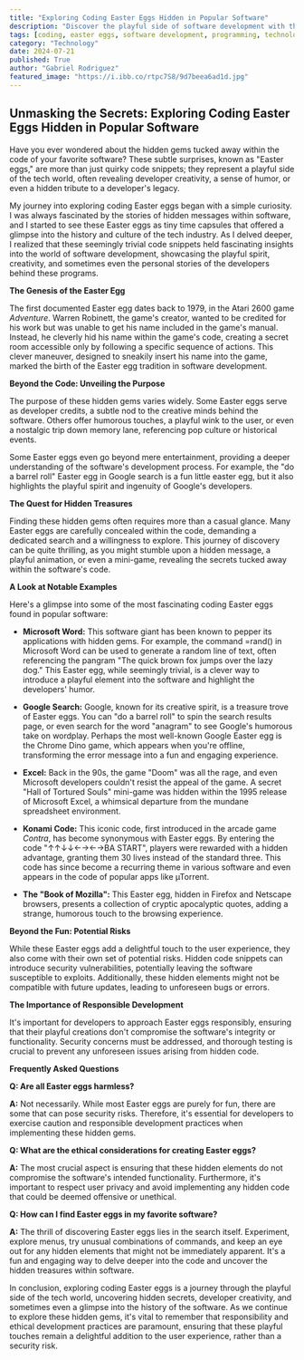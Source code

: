 ```yaml
---
title: "Exploring Coding Easter Eggs Hidden in Popular Software"
description: "Discover the playful side of software development with this blog exploring hidden Easter eggs in popular programs. Learn about their origins, purposes, and how to find them yourself."
tags: [coding, easter eggs, software development, programming, technology, hidden secrets, developer culture, history of software, fun, curiosity]
category: "Technology"
date: 2024-07-21
published: True
author: "Gabriel Rodriguez"
featured_image: "https://i.ibb.co/rtpc7S8/9d7beea6ad1d.jpg"
---
```


## Unmasking the Secrets: Exploring Coding Easter Eggs Hidden in Popular Software

Have you ever wondered about the hidden gems tucked away within the code of your favorite software?  These subtle surprises, known as "Easter eggs," are more than just quirky code snippets; they represent a playful side of the tech world, often revealing developer creativity, a sense of humor, or even a hidden tribute to a developer's legacy. 

My journey into exploring coding Easter eggs began with a simple curiosity. I was always fascinated by the stories of hidden messages within software, and I started to see these Easter eggs as tiny time capsules that offered a glimpse into the history and culture of the tech industry.  As I delved deeper, I realized that these seemingly trivial code snippets held fascinating insights into the world of software development, showcasing the playful spirit, creativity, and sometimes even the personal stories of the developers behind these programs. 

**The Genesis of the Easter Egg**

The first documented Easter egg dates back to 1979, in the Atari 2600 game *Adventure*.  Warren Robinett, the game's creator, wanted to be credited for his work but was unable to get his name included in the game's manual. Instead, he cleverly hid his name within the game's code, creating a secret room accessible only by following a specific sequence of actions.  This clever maneuver, designed to sneakily insert his name into the game, marked the birth of the Easter egg tradition in software development. 

**Beyond the Code: Unveiling the Purpose**

The purpose of these hidden gems varies widely. Some Easter eggs serve as developer credits, a subtle nod to the creative minds behind the software. Others offer humorous touches, a playful wink to the user, or even a nostalgic trip down memory lane, referencing pop culture or historical events.  

Some Easter eggs even go beyond mere entertainment, providing a deeper understanding of the software's development process.  For example, the "do a barrel roll" Easter egg in Google search is a fun little easter egg, but it also highlights the playful spirit and ingenuity of Google's developers. 

**The Quest for Hidden Treasures**

Finding these hidden gems often requires more than a casual glance. Many Easter eggs are carefully concealed within the code, demanding a dedicated search and a willingness to explore. This journey of discovery can be quite thrilling, as you might stumble upon a hidden message, a playful animation, or even a mini-game, revealing the secrets tucked away within the software's code. 

**A Look at Notable Examples**

Here's a glimpse into some of the most fascinating coding Easter eggs found in popular software:

- **Microsoft Word:** This software giant has been known to pepper its applications with hidden gems.  For example, the command =rand()  in Microsoft Word can be used to generate a random line of text, often referencing the pangram "The quick brown fox jumps over the lazy dog."  This Easter egg, while seemingly trivial, is a clever way to introduce a playful element into the software and highlight the developers' humor.

- **Google Search:**  Google, known for its creative spirit, is a treasure trove of Easter eggs. You can "do a barrel roll" to spin the search results page, or even search for the word "anagram" to see Google's humorous take on wordplay.  Perhaps the most well-known Google Easter egg is the Chrome Dino game, which appears when you're offline, transforming the error message into a fun and engaging experience. 

- **Excel:** Back in the 90s, the game "Doom" was all the rage, and even Microsoft developers couldn't resist the appeal of the game.  A secret "Hall of Tortured Souls" mini-game was hidden within the 1995 release of Microsoft Excel, a whimsical departure from the mundane spreadsheet environment. 

- **Konami Code:** This iconic code, first introduced in the arcade game *Contra*, has become synonymous with Easter eggs. By entering the code "↑↑↓↓←→←→BA START", players were rewarded with a hidden advantage, granting them 30 lives instead of the standard three. This code has since become a recurring theme in various software and even appears in the code of popular apps like µTorrent.

- **The "Book of Mozilla":** This Easter egg, hidden in Firefox and Netscape browsers, presents a collection of cryptic apocalyptic quotes, adding a strange, humorous touch to the browsing experience. 

**Beyond the Fun: Potential Risks**

While these Easter eggs add a delightful touch to the user experience, they also come with their own set of potential risks. Hidden code snippets can introduce security vulnerabilities, potentially leaving the software susceptible to exploits. Additionally, these hidden elements might not be compatible with future updates, leading to unforeseen bugs or errors. 

**The Importance of Responsible Development**

It's important for developers to approach Easter eggs responsibly, ensuring that their playful creations don't compromise the software's integrity or functionality. Security concerns must be addressed, and thorough testing is crucial to prevent any unforeseen issues arising from hidden code. 

**Frequently Asked Questions**

**Q: Are all Easter eggs harmless?** 

**A:** Not necessarily. While most Easter eggs are purely for fun, there are some that can pose security risks.  Therefore, it's essential for developers to exercise caution and responsible development practices when implementing these hidden gems. 

**Q: What are the ethical considerations for creating Easter eggs?**

**A:**  The most crucial aspect is ensuring that these hidden elements do not compromise the software's intended functionality.  Furthermore, it's important to respect user privacy and avoid implementing any hidden code that could be deemed offensive or unethical.

**Q: How can I find Easter eggs in my favorite software?**

**A:** The thrill of discovering Easter eggs lies in the search itself.  Experiment, explore menus, try unusual combinations of commands, and keep an eye out for any hidden elements that might not be immediately apparent. It's a fun and engaging way to delve deeper into the code and uncover the hidden treasures within software. 

In conclusion, exploring coding Easter eggs is a journey through the playful side of the tech world, uncovering hidden secrets, developer creativity, and sometimes even a glimpse into the history of the software. As we continue to explore these hidden gems, it's vital to remember that responsibility and ethical development practices are paramount, ensuring that these playful touches remain a delightful addition to the user experience, rather than a security risk. 